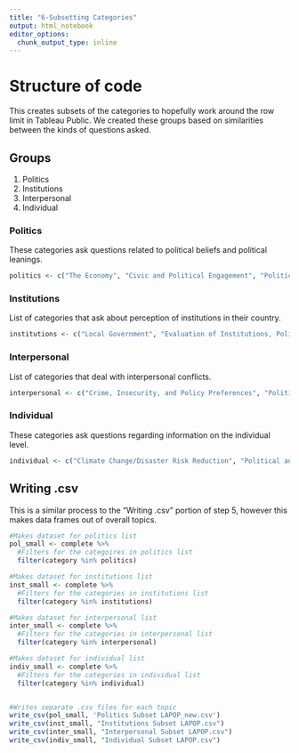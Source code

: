 ```yaml
---
title: "6-Subsetting Categories"
output: html_notebook
editor_options: 
  chunk_output_type: inline
---
```


# Structure of code
This creates subsets of the categories to hopefully work around the row limit in Tableau Public. We created these groups based on similarities between the kinds of questions asked.

## Groups
1. Politics
2. Institutions
3. Interpersonal
4. Individual

### Politics
These categories ask questions related to political beliefs and political leanings.
```r
politics <- c("The Economy", "Civic and Political Engagement", "Political/Electoral Engagement", "Foreign Relations")
```

### Institutions
List of categories that ask about perception of institutions in their country.
```r
institutions <- c("Local Government", "Evaluation of Institutions, Political System, and Other Persons", "Support for Democracy and Democratic Institutions", "Corruption")
```

### Interpersonal
List of categories that deal with interpersonal conflicts.
```r
interpersonal <- c("Crime, Insecurity, and Policy Preferences", "Political Tolerance", "Migration", "Gender", "Social Media")
```

### Individual
These categories ask questions regarding information on the individual level.
```r
individual <- c("Climate Change/Disaster Risk Reduction", "Political and Religious Orientation", "Sample Identification/Geographic", "Socio-Demographic Characteristics")
```


## Writing .csv
This is a similar process to the "Writing .csv" portion of step 5, however this makes data frames out of overall topics.
```r

#Makes dataset for politics list
pol_small <- complete %>%
  #Filters for the categoires in politics list
  filter(category %in% politics)

#Makes dataset for institutions list
inst_small <- complete %>% 
  #Filters for the categories in institutions list
  filter(category %in% institutions)

#Makes dataset for interpersonal list
inter_small <- complete %>% 
  #Filters for the categories in interpersonal list
  filter(category %in% interpersonal)

#Makes dataset for individual list
indiv_small <- complete %>% 
  #Filters for the categories in individual list
  filter(category %in% individual)


#Writes separate .csv files for each topic
write_csv(pol_small, 'Politics Subset LAPOP_new.csv')
write_csv(inst_small, "Institutions Subset LAPOP.csv")
write_csv(inter_small, "Interpersonal Subset LAPOP.csv")
write_csv(indiv_small, "Individual Subset LAPOP.csv")
```


